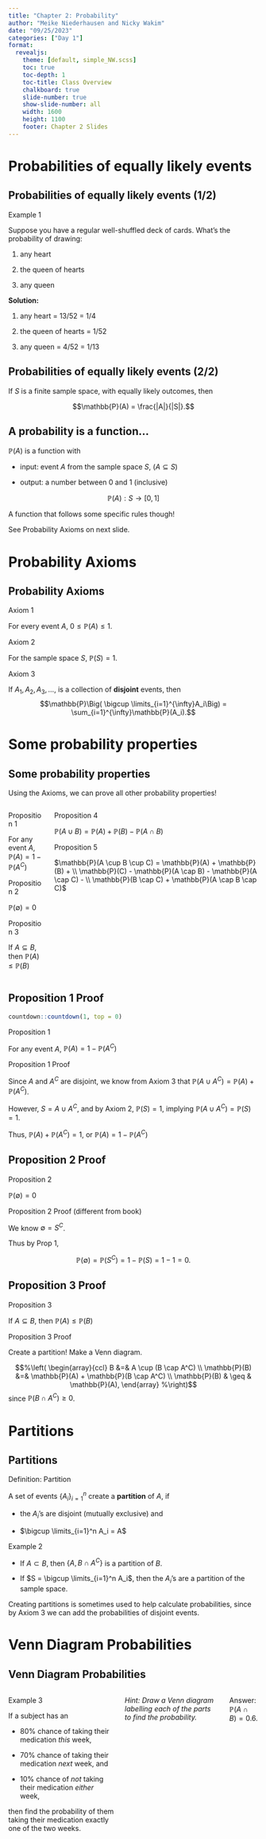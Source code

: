```yaml
---
title: "Chapter 2: Probability"
author: "Meike Niederhausen and Nicky Wakim"
date: "09/25/2023"
categories: ["Day 1"]
format: 
  revealjs:
    theme: [default, simple_NW.scss]
    toc: true
    toc-depth: 1
    toc-title: Class Overview
    chalkboard: true
    slide-number: true
    show-slide-number: all
    width: 1600
    height: 1100
    footer: Chapter 2 Slides
---
```


# Probabilities of equally likely events

## Probabilities of equally likely events (1/2)

::: example
::: ex-title
Example 1
:::

::: ex-cont
Suppose you have a regular well-shuffled deck of cards. What's the probability of drawing:

1.  any heart

2.  the queen of hearts

3.  any queen

**Solution:**

1.  any heart = 13/52 = 1/4

2.  the queen of hearts = 1/52

3.  any queen = 4/52 = 1/13
:::
:::

## Probabilities of equally likely events (2/2)

If $S$ is a finite sample space, with equally likely outcomes, then

$$\mathbb{P}(A) = \frac{|A|}{|S|}.$$

## A probability is a function...

$\mathbb{P}(A)$ is a function with

-   input: event $A$ from the sample space $S$, ($A \subseteq S$)

-   output: a number between 0 and 1 (inclusive)

$$\mathbb{P}(A): S \rightarrow [0,1]$$

A function that follows some specific rules though!

See Probability Axioms on next slide.

# Probability Axioms

## Probability Axioms

::: axiom
::: axiom-title
Axiom 1
:::

::: axiom-cont
For every event $A$, $0\leq\mathbb{P}(A)\leq 1$.
:::
:::

::: axiom
::: axiom-title
Axiom 2
:::

::: axiom-cont
For the sample space $S$, $\mathbb{P}(S)=1$.
:::
:::

::: axiom
::: axiom-title
Axiom 3
:::

::: axiom-cont
If $A_1, A_2, A_3, \ldots$, is a collection of **disjoint** events, then $$\mathbb{P}\Big( \bigcup \limits_{i=1}^{\infty}A_i\Big) =  \sum_{i=1}^{\infty}\mathbb{P}(A_i).$$
:::
:::

# Some probability properties

## Some probability properties

Using the Axioms, we can prove all other probability properties!

::: columns
::: column
::: proposition
::: prop-title
Proposition 1
:::

::: prop-cont
For any event $A$, $\mathbb{P}(A)= 1 - \mathbb{P}(A^C)$
:::
:::

::: proposition
::: prop-title
Proposition 2
:::

::: prop-cont
$\mathbb{P}(\emptyset)=0$
:::
:::

::: proposition
::: prop-title
Proposition 3
:::

::: prop-cont
If $A \subseteq B$, then $\mathbb{P}(A) \leq \mathbb{P}(B)$
:::
:::
:::

::: column
::: proposition
::: prop-title
Proposition 4
:::

::: prop-cont
$\mathbb{P}(A \cup B) = \mathbb{P}(A) + \mathbb{P}(B) - \mathbb{P}(A \cap B)$
:::
:::

::: proposition
::: prop-title
Proposition 5
:::

::: prop-cont
$\mathbb{P}(A \cup B \cup C) = \mathbb{P}(A) + \mathbb{P}(B) + \\ \mathbb{P}(C) - \mathbb{P}(A \cap B) - \mathbb{P}(A \cap C) - \\ \mathbb{P}(B \cap C) + \mathbb{P}(A \cap B \cap C)$
:::
:::
:::
:::

## Proposition 1 Proof

```r
countdown::countdown(1, top = 0)
```

::: proposition
::: prop-title
Proposition 1
:::

::: prop-cont
For any event $A$, $\mathbb{P}(A)= 1 - \mathbb{P}(A^C)$
:::
:::

::: proof1
::: proof-title
Proposition 1 Proof
:::

::: proof-cont
Since $A$ and $A^C$ are disjoint, we know from Axiom 3 that $\mathbb{P}(A \cup A^C) = \mathbb{P}(A) + \mathbb{P}(A^C)$.

However, $S = A \cup A^C$, and by Axiom 2, $\mathbb{P}(S) = 1$, implying $\mathbb{P}(A \cup A^C) = \mathbb{P}(S) = 1$.

Thus, $\mathbb{P}(A) + \mathbb{P}(A^C) = 1$, or $\mathbb{P}(A) = 1 - \mathbb{P}(A^C)$
:::
:::

## Proposition 2 Proof

::: proposition
::: prop-title
Proposition 2
:::

::: prop-cont
$\mathbb{P}(\emptyset)=0$
:::
:::

::: proof1
::: proof-title
Proposition 2 Proof (different from book)
:::

::: proof-cont
We know $\emptyset = S^C$.

Thus by Prop 1,

$$\mathbb{P}(\emptyset) = \mathbb{P}(S^C) = 1- \mathbb{P}(S) = 1-1 =0
.$$
:::
:::

## Proposition 3 Proof

::: proposition
::: prop-title
Proposition 3
:::

::: prop-cont
If $A \subseteq B$, then $\mathbb{P}(A) \leq \mathbb{P}(B)$
:::
:::

::: proof1
::: proof-title
Proposition 3 Proof
:::

::: proof-cont
Create a partition! Make a Venn diagram.

$$%\left(
\begin{array}{ccl}
B &=& A \cup (B \cap A^C) \\
\mathbb{P}(B) &=& \mathbb{P}(A) + \mathbb{P}(B \cap A^C) \\
\mathbb{P}(B)  & \geq &   \mathbb{P}(A),
\end{array}
%\right)$$ since $\mathbb{P}(B \cap A^C) \geq 0$.
:::
:::

# Partitions

## Partitions

::: definition
::: def-title
Definition: Partition
:::

::: def-cont
A set of events $\{A_i\}_{i=1}^{n}$ create a **partition** of $A$, if

-   the $A_i$'s are disjoint (mutually exclusive) and

-   $\bigcup \limits_{i=1}^n A_i = A$
:::
:::

::: example
::: ex-title
Example 2
:::

::: ex-cont
-   If $A \subset B$, then $\{A, B \cap A^C\}$ is a partition of $B$.

-   If $S = \bigcup \limits_{i=1}^n A_i$, then the $A_i$'s are a partition of the sample space.
:::
:::

Creating partitions is sometimes used to help calculate probabilities, since by Axiom 3 we can add the probabilities of disjoint events.

# Venn Diagram Probabilities

## Venn Diagram Probabilities

::: columns
::: example
::: ex-title
Example 3
:::

::: ex-cont
If a subject has an

-   80% chance of taking their medication *this* week,

-   70% chance of taking their medication *next* week, and

-   10% chance of *not* taking their medication *either* week,

then find the probability of them taking their medication exactly one of the two weeks.
:::
:::

*Hint: Draw a Venn diagram labelling each of the parts to find the probability.*

Answer: $\mathbb{P}(A \cap B) = 0.6$.
:::
